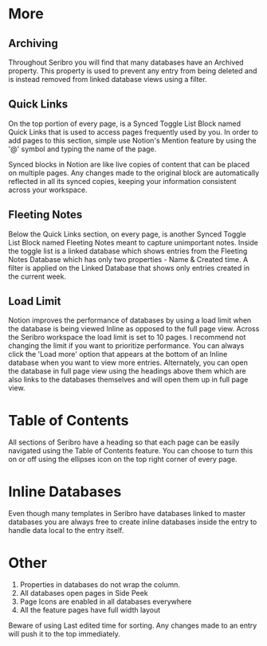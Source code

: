 # More

## Archiving

Throughout Seribro you will find that many databases have an Archived property. This property is used to prevent any entry from being deleted and is instead removed from linked database views using a filter.

## Quick Links

On the top portion of every page, is a Synced Toggle List Block named Quick Links  that is used to access pages frequently used by you. In order to add pages to this section, simple use Notion's Mention feature by using the '@' symbol and typing the name of the page.

<Note>
Synced blocks in Notion are like live copies of content that can be placed on multiple pages. Any changes made to the original block are automatically reflected in all its synced copies, keeping your information consistent across your workspace.

</Note>

## Fleeting Notes

Below the Quick Links section, on every page, is another Synced Toggle List Block named Fleeting Notes meant to capture unimportant notes. Inside the toggle list is a linked database which shows entries from the Fleeting Notes Database which has only two properties - Name & Created time. A filter is applied on the Linked Database that shows only entries created in the current week.

## Load Limit

Notion improves the performance of databases by using a load limit when the database is being viewed Inline as opposed to the full page view. Across the Seribro workspace the load limit is set to 10 pages. I recommend not changing the limit if you want to prioritize performance. You can always click the 'Load more' option that appears at the bottom of an Inline database when you want to view more entries. Alternately, you can open the database in full page view using the headings above them which are also links to the databases themselves and will open them up in full page view.

# Table of Contents

All sections of Seribro have a heading so that each page can be easily navigated using the Table of Contents feature. You can choose to turn this on or off using the ellipses icon on the top right corner of every page.

# Inline Databases

Even though many templates in Seribro have databases linked to master databases you are always free to create inline databases inside the entry to handle data local to the entry itself. 

# Other

1. Properties in databases do not wrap the column.
2. All databases open pages in Side Peek
3. Page Icons are enabled in all databases everywhere
4. All the feature pages have full width layout

<Note>
Beware of using Last edited time for sorting. Any changes made to an entry will push it to the top immediately. 

</Note>
